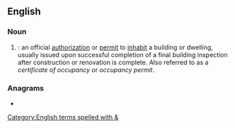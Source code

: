 {{also|uo|ūo|ŭo|-uo|ųo-|u. ö.}}
==English==

===Noun===
{{en-noun}}

# {{initialism of|[[use]] [[and]] [[occupancy]]|lang=en|nodot=1}}: an official [[authorization]] or [[permit]] to [[inhabit]] a building or dwelling, usually issued upon successful completion of a final building inspection after construction or renovation is complete. Also referred to as a ''certificate of occupancy'' or ''occupancy permit''.

===Anagrams===
* {{anagrams|en|a=ou|OU|ou}}

[[Category:English terms spelled with &]]